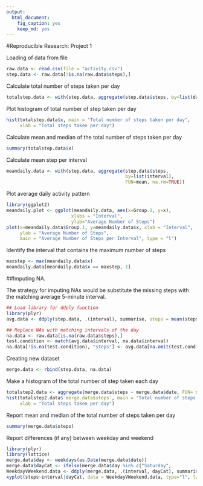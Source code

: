 ---
output: 
  html_document: 
    fig_caption: yes
    keep_md: yes
---
#Reproducible Research: Project 1

Loading of data from file
```{r load.data}
raw.data <- read.csv(file = "activity.csv")
step.data <- raw.data[!is.na(raw.data$steps),]
```

Calculate total number of steps taken per day
```{r totalstep.data}
totalstep.data <- with(step.data, aggregate(step.data$steps, by=list(date), FUN = mean))
```

Plot histogram of total number of step taken per day
```{r meanstep.data}
hist(totalstep.data$x, main = "Total number of steps taken per day",
     xlab = "Total steps taken per day")
```

Calculate mean and median of the total number of steps taken per day
```{r mean calculation}
summary(totalstep.data$x)
```

Calculate mean step per interval
```{r mean step per interval}
meandaily.data <- with(step.data, aggregate(step.data$steps, 
                                            by=list(interval),
                                            FUN=mean, na.rm=TRUE))
```

Plot average daily activity pattern
```{r plot average daily acitivity pattern}
library(ggplot2)
meandaily.plot <- ggplot(meandaily.data, aes(x=Group.1, y=x), 
                        xlabs = "Interval", 
                        ylab="Average Number of Steps")
plot(x=meandaily.data$Group.1, y=meandaily.data$x, xlab = "Interval",
     ylab = "Average Number of Steps", 
     main = "Average Number of Steps per Interval", type = "l")

```

Identify the interval that contains the maximum number of steps
```{r interval with max steps}
maxstep <- max(meandaily.data$x)
meandaily.data[meandaily.data$x == maxstep, 1] 
```

##Imputing NA.

The strategy for imputing NAs would be substitute the missing steps with the matching average 5-minute interval.
```{r imput NAs}
## Load library for ddply function
library(plyr)
avg.data <- ddply(step.data, .(interval), summarise, steps = mean(steps))

## Replace NAs with matching intervals of the day
na.data <- raw.data[is.na(raw.data$steps),]
test.condition <- match(avg.data$interval, na.data$interval)
na.data[!is.na(test.condition), "steps"] <- avg.data[na.omit(test.condition), "steps"]
```

Creating new dataset
```{R Create new dataset via merge}
merge.data <- rbind(step.data, na.data)
```

Make a histogram of the total number of step taken each day
```{R Create Histogram of merged dataset}
totalstep2.data <- aggregate(merge.data$steps ~ merge.data$date, FUN= mean)
hist(totalstep2.data$`merge.data$steps`, main = "Total number of steps      taken per day",
     xlab = "Total steps taken per day")
```

Report mean and median of the total number of steps taken per day
```{R Report mean and medium of merged dataset per day}
summary(merge.data$steps)
```

Report differences (if any) between weekday and weekend
```{R Report comparison of weekday to weekend}
library(plyr)
library(lattice)
merge.data$day <- weekdays(as.Date(merge.data$date))
merge.data$dayCat <- ifelse(merge.data$day %in% c("Saturday",                                      "Sunday"), "Weekend", "Weekday")
WeekdayVWeekend.data <- ddply(merge.data, .(interval, dayCat), summarise, steps = mean(steps))
xyplot(steps~interval|dayCat, data = WeekdayVWeekend.data, type="l", layout=c(1,2), main="Average Steps per interval Based on Type of Day", ylab="Average Number of Steps", xlab="Interval")
```
